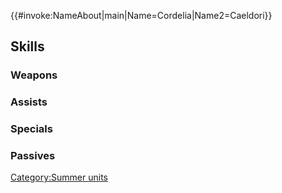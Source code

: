 {{#invoke:NameAbout|main|Name=Cordelia|Name2=Caeldori}}{{HeroPage Tabs}}
{{Hero Infobox
|Name=Cordelia
|Title=Knight Paradise
|GrowthModifier=Gen 2
|WeaponType=Blue Lance
|MoveType=Cavalry
|Origin=Fire Emblem Awakening
|Gender=Female
|artist=まよ
|actorEN=Julie Ann Taylor
|actorJP=岡田栄美
|releaseDate=June 21, 2018
|TagID=水着ティアモ
|InternalID=261
|Properties=special,specRate_202202
|cv1=10
|cv2=101500
|description=The sole survivor of Ylisse's pegasus knights. Supremely talented, but not so sure about swimwear. Appears in Fire Emblem Awakening.
}}
{{Stats Page
|Lv1HP=17|Lv1ATK=8|Lv1SPD=10|Lv1DEF=6|Lv1RES=5
|GRHP=55|GRATK=55|GRSPD=65|GRDEF=50|GRRES=30
}}
==Skills==
===Weapons===
{{Weapons Table
|weapon1=Iron Lance
|weapon1Default=1
|weapon1Unlock=1
|weapon2=Steel Lance
|weapon2Default=3
|weapon2Unlock=2
|weapon3=Shell Lance
|weapon3Default=4
|weapon3Unlock=3
|weapon4=Shell Lance+
|weapon4Default=5
|weapon4Unlock=5
}}
===Assists===
{{Assists Table
|assist1=Harsh Command
|assist1Default=4
|assist1Unlock=3
}}
===Specials===
{{Specials Table}}
===Passives===
{{Passives Table
|passiveA1=Armored Blow 1
|passiveA2=Sturdy Blow 1
|passiveA3=Sturdy Blow 2
|passiveA1Unlock=1
|passiveA2Unlock=2
|passiveA3Unlock=4
|passiveB1=Dull Close 1
|passiveB2=Dull Close 2
|passiveB3=Dull Close 3
|passiveB1Unlock=3
|passiveB2Unlock=4
|passiveB3Unlock=5
}}
{{Heroes Navbox}}
[[Category:Summer units]]